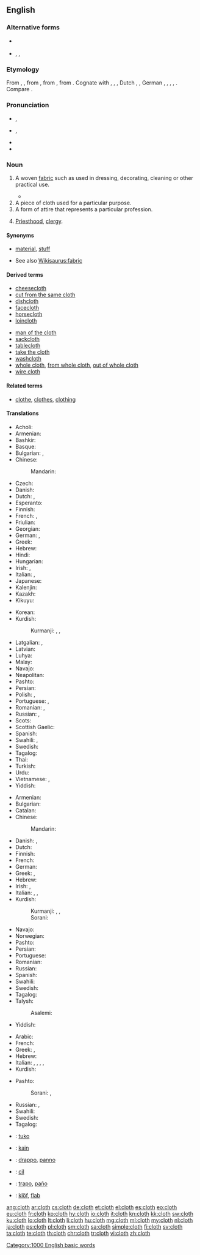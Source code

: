==English==

===Alternative forms===
* {{l|en|cloath}} {{qualifier|obsolete}}
* {{l|en|clath}}, {{l|en|clathe}}, {{l|en|claith}} {{qualifier|Scotland}}

===Etymology===
From {{etyl|enm|en}} {{term|cloth|lang=enm}}, {{term|clath|lang=enm}}, from {{etyl|ang|en}} {{m|ang|clāþ||cloth, clothes, covering, sail}}, from {{etyl|gem-pro|en}} {{m|gem-pro|*klaiþą||garment}}, from {{etyl|ine-pro|en}} {{m|ine-pro|*gleyt-||to cling to, cleave, stick}}. Cognate with {{etyl|sco|-}} {{term|clath||cloth|lang=sco}}, {{etyl|frr|-}} {{term|klaid||dress, garment|lang=frr}}, {{etyl|fy|-}} {{term|kleed||cloth, article of clothing|lang=fy}}, Dutch {{term|kleed||robe, dress|lang=nl}}, {{etyl|nds|-}} {{term|kleed||dress, garment|lang=nds}}, German {{term|Kleid||dress, garment|lang=de}}, {{etyl|da|-}} {{term|klæde||cloth, dress|lang=da}}, {{etyl|sv|-}} {{term|kläde||cloth|lang=sv}}, {{etyl|is|-}} {{term|klæði||cloth, dressing|lang=is}}, {{etyl|ang|-}} {{m|ang|clīþan||to adhere, stick}}. Compare {{etyl|sq|-}} {{term|ngjit||to stick, attach, glue|lang=sq}}.

===Pronunciation===
* {{a|UK}} {{enPR|klŏth}}, {{IPA|/klɒθ/}}
* {{a|US}} {{enPR|klôth|kläth}}, {{IPA|/klɔθ/|/klɑθ/}}
* {{rhymes|ɒθ}}
* {{audio|en-us-cloth.ogg|Audio (US)|lang=en}}

===Noun===
{{en-noun|cloths|clothes}}

# {{context|uncountable|lang=en}} A woven [[fabric]] such as used in dressing, decorating, cleaning or other practical use.
#* {{quote-book|year=1905|author=[[w:Emma Orczy|Baroness Emmuska Orczy]]
|title=[[w:The Case of Miss Elliott|The Lisson Grove Mystery]]
|chapter=2|url=http://openlibrary.org/works/OL8479084W
|passage=“H'm&nbsp;!&rdquo; he said, &ldquo;so, so&mdash;it is a tragedy in a prologue and three acts. I am going down this afternoon to see the curtain fall for the third time on what [...] will prove a good burlesque&nbsp;; but it all began dramatically enough. It was last Saturday […] that two boys, playing in the little spinney just outside Wembley Park Station, came across three large parcels done up in American '''cloth'''.&nbsp;[…]”}}
# A piece of cloth used for a particular purpose.
# A form of attire that represents a particular profession.
# {{context|in idioms|lang=en}} [[priesthood|Priesthood]], [[clergy]].

====Synonyms====
* {{sense|woven fabric}} [[material]], [[stuff]]
* See also [[Wikisaurus:fabric]]

====Derived terms====
{{rel-top|terms derived from "cloth"}}
* [[cheesecloth]]
* [[cut from the same cloth]]
* [[dishcloth]]
* [[facecloth]]
* [[horsecloth]]
* [[loincloth]]
{{rel-mid}}
* [[man of the cloth]]
* [[sackcloth]]
* [[tablecloth]]
* [[take the cloth]]
* [[washcloth]]
* [[whole cloth]], [[from whole cloth]], [[out of whole cloth]]
* [[wire cloth]]
{{rel-bottom}}

====Related terms====
* [[clothe]], [[clothes]], [[clothing]]

====Translations====
{{trans-top|woven fabric}}
* Acholi: {{t|ach|bɔŋɔ}}
* Armenian: {{t|hy|կտոր|tr=ktor}}
* Bashkir: {{t|ba|туҡыма}}
* Basque: {{t|eu|mantar}}
* Bulgarian: {{t+|bg|платно|n}}, {{t+|bg|сукно|n}}
* Chinese:
*: Mandarin: {{t+|cmn|布|tr=bù|sc=Hani}}
* Czech: {{t+|cs|látka|f}}
* Danish: {{t|da|stof|n}}
* Dutch: {{t+|nl|doek|n}}, {{t+|nl|kleed|n}}
* Esperanto: {{t|eo|ŝtofo}}
* Finnish: {{t+|fi|kangas}}
* French: {{t+|fr|tissu|m}}, {{t+|fr|étoffe|f}}
* Friulian: {{t|fur|tele|f}}
* Georgian: {{t|ka|ქსოვილი|sc=Geor}}
* German: {{t+|de|Stoff|m}}, {{t+|de|Tuch|n}}
* Greek: {{t+|el|ύφασμα|n|tr=ýfasma|sc=Grek}}
* Hebrew: {{t+|he|בד|m|tr=bad}}
* Hindi: {{t|hi|कपड़ा|m|tr=kapṛā|sc=Deva}}
* Hungarian: {{t+|hu|ruha}}
* Irish: {{t|ga|éadach|m}}, {{t|ga|anairt|f}}
* Italian: {{t+|it|stoffa|f}}, {{t+|it|tessuto|m}}
* Japanese: {{t+|ja|布|tr=[[ぬの]], nuno}}
* Kalenjin: {{t|kln|sret}}
* Kazakh: {{t+|kk|мата|tr=mata|sc=Cyrl}}
* Kikuyu: {{t|ki|nguo}}
{{trans-mid}}
* Korean: {{t+|ko|천|tr=cheon|sc=Kore}}
* Kurdish:
*: Kurmanji: {{t+|ku|cil|m}}, {{t+|ku|libas}}, {{t+|ku|cilûberg}}
* Latgalian: {{t|ltg|audaklys|m}}, {{t|ltg|drēbe|f}}
* Latvian: {{t|lv|audums|m}}
* Luhya: {{t|luy|engubo}}
* Malay: {{t|ms|kain}}
* Navajo: {{t|nv|naakʼaʼatʼą́hí}}
* Neapolitan: {{t|nap|veste}}
* Pashto: {{t|ps|ټوكر|m|tr=ttukər|sc=ps-Arab}}
* Persian: {{t+|fa|پارچه|tr=pârče|sc=fa-Arab}}
* Polish: {{t+|pl|materiał|m}}, {{t+|pl|tkanina|f}}
* Portuguese: {{t+|pt|pano|m}}, {{t+|pt|tecido|m}}
* Romanian: {{t|ro|pânză|f}}, {{t|ro|stofă|f}}
* Russian: {{t+|ru|ткань|f|tr=tkan'}}, {{t+|ru|материя|f|tr=mat'érija}}
* Scots: {{t|sco|cloot}}
* Scottish Gaelic: {{t|gd|aodach|m}}
* Spanish: {{t+|es|tela|f}}
* Swahili: {{t+|sw|nguo}}, {{t+|sw|vazi}}
* Swedish: {{t+|sv|tyg|n}}
* Tagalog: {{t|tl|tela}}
* Thai: {{t+|th|ผ้า|tr=pâa|sc=Thai}}
* Turkish: {{t+|tr|kumaş}}
* Urdu: {{t|ur|کپڑا|m|tr=kapṛā|sc=ur-Arab}}
* Vietnamese: {{t+|vi|vải}}, {{t|vi|vải vóc}}
* Yiddish: {{t|yi|געוועב|n|tr=geveb|sc=Hebr}}
{{trans-bottom}}

{{trans-top|a piece of cloth}}
* Armenian: {{t|hy|շոր|tr=šor}}
* Bulgarian: {{t+|bg|парцал|m}}
* Catalan: {{t|ca|drap|m}}
* Chinese:
*: Mandarin: {{t+|cmn|衣服|tr=yīfú|sc=Hans}}
* Danish: {{t+|da|tøj|n}}, {{t|da|klæde|n}}
* Dutch: {{t+|nl|vod|f}}
* Finnish: {{t+|fi|vaate}}
* French: {{t+|fr|tissu|m}}
* German: {{t+|de|Kleidungsstück|n}}
* Greek: {{t+|el|ύφασμα|n|tr=ýfasma|sc=Grek}}, {{t+|el|πανί|n|tr=paní|sc=Grek}}
* Hebrew: {{t+|he|בד|m|tr=bad}}
* Irish: {{t|ga|éadach|m}}, {{t|ga|anairt|f}}
* Italian: {{t+|it|panno|m}}, {{t+|it|straccio|m}}, {{t+|it|cencio|m}}
* Kurdish:
*: Kurmanji: {{t+|ku|cil|m}}, {{t+|ku|libas}}, {{t+|ku|cilûberg}}
*: Sorani: {{t+|ku|په‌ڕۆ|tr=perro|?}}
{{trans-mid}}
* Navajo: {{t|nv|naakʼaʼatʼą́hí}}
* Norwegian: {{t+|no|stoff|n}}
* Pashto: {{t|ps|ټوكر|m|tr=ttukər|sc=ps-Arab}}
* Persian: {{t|fa|پارچه، قماش|sc=fa-Arab}}
* Portuguese: {{t+|pt|pano|m}}
* Romanian: {{t+|ro|cârpă|f}}
* Russian: {{t+|ru|тряпка|f|tr=tr'ápka}}
* Spanish: {{t+|es|trapo|m}}
* Swahili: {{t+|sw|nguo}}
* Swedish: {{t+|sv|plagg|n}}
* Tagalog: {{t|tl|retaso}}
* Talysh:
*: Asalemi: {{t|tly|پارچه|tr=pârca|sc=fa-Arab}}
* Yiddish: {{t|yi|טוך|n|tr=tukh|sc=Hebr}}
{{trans-bottom}}

{{trans-top|a form of attire}}
* Arabic: {{t+|ar|قماش|tr=khumash|sc=Arab}}
* French: {{t+|fr|tenue|f}}
* Greek: {{t+|el|στολή|f|tr=stolí|sc=Grek}}, {{t+|el|ένδυμα|n|tr=éndyma|sc=Grek}}
* Hebrew: {{t|he|תלבושת|f|tr=tilbóshet}}
* Italian: {{t+|it|abbigliamento|m}}, {{t|it|tonaca|f}}, {{t+|it|abito|m}}, {{t|it|vestiario|m}}, {{t+|it|tenuta|f}}
* Kurdish:
{{trans-mid}}
* Pashto: {{t|ps|ټوكر|m|tr=ttukər|sc=ps-Arab}}
*: Sorani: {{t|ku|جل|tr=cil|sc=ku-Arab}}, {{t+|ku|به‌رگ|tr=berg|sc=ku-Arab}}
* Russian: {{t+|ru|мундир|m|tr=mundír}}, {{t+|ru|форма|f|tr=fórma}}
* Swahili: {{t+|sw|nguo}}
* Swedish: {{t+|sv|uniform|c}}
* Tagalog: {{t|tl|damit}}
{{trans-bottom}}

{{checktrans-top}}
* {{ttbc|eo}}: [[tuko]]
* {{ttbc|id}}: [[kain]]
* {{ttbc|ia}}: [[drappo]], [[panno]]
* {{ttbc|ku}}: [[cil]]
* {{ttbc|es}}: [[trapo]], [[paño]]
* {{ttbc|vo}}: [[klöf]], [[flab#Volapük|flab]]
{{trans-bottom}}

[[Category:1000 English basic words]]

[[ang:cloth]]
[[ar:cloth]]
[[cs:cloth]]
[[de:cloth]]
[[et:cloth]]
[[el:cloth]]
[[es:cloth]]
[[eo:cloth]]
[[eu:cloth]]
[[fr:cloth]]
[[ko:cloth]]
[[hy:cloth]]
[[io:cloth]]
[[it:cloth]]
[[kn:cloth]]
[[kk:cloth]]
[[sw:cloth]]
[[ku:cloth]]
[[lo:cloth]]
[[lt:cloth]]
[[li:cloth]]
[[hu:cloth]]
[[mg:cloth]]
[[ml:cloth]]
[[my:cloth]]
[[nl:cloth]]
[[ja:cloth]]
[[ps:cloth]]
[[pl:cloth]]
[[sm:cloth]]
[[sa:cloth]]
[[simple:cloth]]
[[fi:cloth]]
[[sv:cloth]]
[[ta:cloth]]
[[te:cloth]]
[[th:cloth]]
[[chr:cloth]]
[[tr:cloth]]
[[vi:cloth]]
[[zh:cloth]]